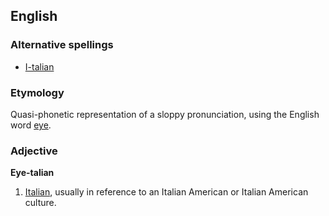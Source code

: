 {{rfd}}
==English==

===Alternative spellings===
* [[I-talian]]

===Etymology===
Quasi-phonetic representation of a sloppy pronunciation, using the English word [[eye]].

===Adjective===
'''Eye-talian'''

# {{US|slang|uncommon|derogatory}} [[Italian]], usually in reference to an Italian American or Italian American culture.
